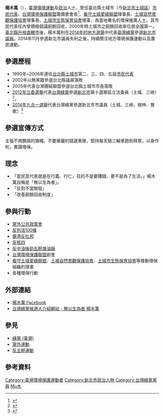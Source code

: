 {{Infobox_Person
| name = 楊木萬
|image=
|box_width= 220px
|occupation= 
| period = 
| Sex = 男
| nationality = {{ROC}}
|birth_date= {{birth_date_and_age|1955|01|06}}
| party = <!-- 注释出：[[File:Emblem_of_Green_Party_Taiwan.png|25px]] -->[[台灣綠黨|台灣綠黨]]
|birth_place= {{TWN}}
|education=
| past = 
*[[土城區|土城市]]第二、三、四、五屆市民代表
*[[台灣環境保護聯盟|台灣環境保護聯盟]]籌備會會長
*[[土城自然景觀保護協會|土城自然景觀保護協會]]創會理事長
*[[土城市生態保育協會|土城市生態保育協會]]創會理事
*[[看守土城愛綠聯盟|看守土城愛綠聯盟]]理事長
*[[反對米酒不合理漲價|反對米酒不合理漲價]]副召集人
*[[反高學費聯盟|反高學費聯盟]]副召集人
*[[反對看守所不當遷移聯盟|反對看守所不當遷移聯盟]]成員
}}

'''楊木萬'''（{{bd|1955年|01月6日}}），[[臺灣|臺灣]][[臺灣環境運動|環境運動]]及[[臺灣政治|政治]]人士，曾任臺北縣土城市（今[[新北市|新北市]][[土城區|土城區]]）[[市民代表|市民代表]]、[[台灣環境保護聯盟|台灣環境保護聯盟]]籌備會會長<ref>{{Cite web |url=http://www.taconet.com.tw/yangwan |title=土城市民代表楊木萬 |access-date=2014-09-28 |archive-date=2019-06-02 |archive-url=https://web.archive.org/web/20190602213336/http://www.taconet.com.tw/yangwan |dead-url=no }}</ref>、[[看守土城愛綠聯盟|看守土城愛綠聯盟]]理事長、[[土城自然景觀保護協會|土城自然景觀保護協會]]理事長、[[土城市生態保育協會|土城市生態保育協會]]理事，為當地著名的環保推廣人士。其市民代表任內曾積極倡議廚餘回收，2000年時土城市之廚餘回收率位居全國第一。[[2010年中華民國縣市改制直轄市|臺北縣升格直轄市]]後，楊木萬則在[[2014年中華民國地方公職人員選舉|2014年的地方選舉]]中代表[[綠黨_(臺灣)|臺灣綠黨]]參選[[新北市議會|新北市議員]]。2014年11月參選新北市議員失利之後，持續關注地方環境保護運動以及農民運動。

== 參選歷程 ==
*1990年~2006年連任[[新北市|台北縣]][[土城區|土城市]]第二、三、四、五屆[[市民代表|市民代表]]
*2002年以無黨籍參選台北縣議員落敗
*2005年代表台灣團結聯盟參選台北縣土城市市長落敗
*[[2012年中華民國立法委員選舉|2012年立委選舉]]代表[[台灣綠黨|台灣綠黨]]參選[[新北市|新北市]]第十選舉區立法委員（土城、三峽）<ref>{{cite news|publisher = 環境資訊中心|title = 守護美麗土城 楊木萬代表「綠黨」參選新北市立委|url = http://e-info.org.tw/node/70809|accessdate = 2014-09-28|archive-date = 2019-06-22|archive-url = https://web.archive.org/web/20190622124145/https://e-info.org.tw/node/70809|dead-url = no}}</ref>，
*[[2014年中華民國地方公職人員選舉|2014年九合一選舉]]代表台灣綠黨參選新北市市議員（土城、三峽、樹林、鶯歌）<ref>{{cite news|publisher = 環境資訊中心|title = 【2014選舉 × 環境】老兵不死 楊木萬為綠色新北拚戰到底|url = http://e-info.org.tw/node/102125|accessdate = 2014-09-28|archive-date = 2019-06-16|archive-url = https://web.archive.org/web/20190616101040/https://e-info.org.tw/node/102125|dead-url = no}}</ref>

== 參選宣傳方式 ==
主張不用飄揚的旗幟、不要華麗的競選車隊，堅持每天騎三輪車跑街拜票，以身作則，實踐環保。

== 理念 ==
*「當民意代表就是在行義、行仁，目的不是要賺錢，更不是為了生活。」楊木萬自稱是「無以生為者」。
*「反對不當開發」
*「改善廚餘回收制度」

== 參與行動 ==
*[[黨外運動|黨外公共政策會]]
*[[中華民國刑法第一百條|反刑法100條]]
*[[鹿港居民反杜邦設廠事件|鹿港反杜邦]]
*[[反核四|反核四]]
*[[後勁反五輕運動|反中油後勁五輕煉油廠]]
*[[台灣環境保護聯盟|台灣環境保護聯盟]]創會
*[[看守土城愛綠聯盟|看守土城愛綠聯盟]]、[[土城自然景觀保護協會|土城自然景觀保護協會]]、[[土城市生態保育協會|土城市生態保育協會]]等推動環保組織的理事
*各種環保行動

== 外部連結 ==
*[https://www.facebook.com/pages/%E6%A5%8A%E6%9C%A8%E8%90%AC/322970544549549 楊木萬 Facebook]
*[https://web.archive.org/web/20141010155556/http://green.democracy.tw/muwan 台灣綠黨候選人介紹網站 - 無以生為者 楊木萬]

==參見==
* [[綠黨_(臺灣)|綠黨 (臺灣)]]
* [[黨外運動|黨外運動]]
* [[反五輕運動|反五輕運動]]

== 參考資料 ==
{{Reflist|2}}

{{臺灣社會運動|環境運動}}

{{DEFAULTSORT:Yang楊}}
[[Category:臺灣環境保護運動者|Category:臺灣環境保護運動者]]
[[Category:新北市政治人物|Category:新北市政治人物]]
[[Category:台灣綠黨黨員|Category:台灣綠黨黨員]]
[[Category:楊姓|Mu木]]